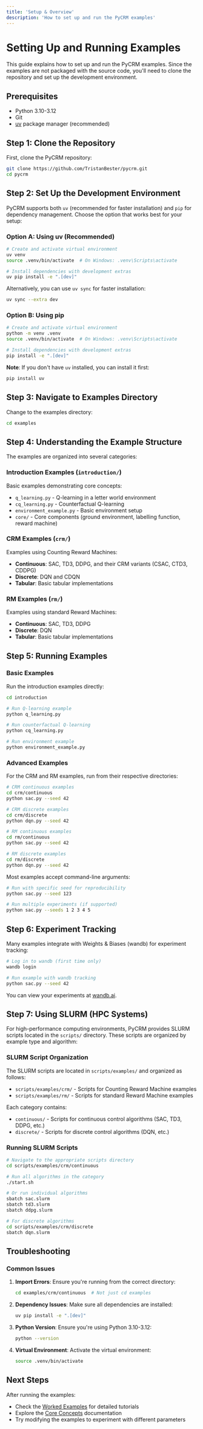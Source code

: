 ```yaml
---
title: 'Setup & Overview'
description: 'How to set up and run the PyCRM examples'
---
```


# Setting Up and Running Examples

This guide explains how to set up and run the PyCRM examples. Since the examples are not packaged with the source code, you'll need to clone the repository and set up the development environment.

## Prerequisites

- Python 3.10-3.12
- Git
- [uv](https://github.com/astral-sh/uv) package manager (recommended)

## Step 1: Clone the Repository

First, clone the PyCRM repository:

```bash
git clone https://github.com/TristanBester/pycrm.git
cd pycrm
```

## Step 2: Set Up the Development Environment

PyCRM supports both `uv` (recommended for faster installation) and `pip` for dependency management. Choose the option that works best for your setup:

### Option A: Using uv (Recommended)

```bash
# Create and activate virtual environment
uv venv
source .venv/bin/activate  # On Windows: .venv\Scripts\activate

# Install dependencies with development extras
uv pip install -e ".[dev]"
```

Alternatively, you can use `uv sync` for faster installation:

```bash
uv sync --extra dev
```

### Option B: Using pip

```bash
# Create and activate virtual environment
python -m venv .venv
source .venv/bin/activate  # On Windows: .venv\Scripts\activate

# Install dependencies with development extras
pip install -e ".[dev]"
```

**Note**: If you don't have `uv` installed, you can install it first:
```bash
pip install uv
```

## Step 3: Navigate to Examples Directory

Change to the examples directory:

```bash
cd examples
```

## Step 4: Understanding the Example Structure

The examples are organized into several categories:

### Introduction Examples (`introduction/`)
Basic examples demonstrating core concepts:
- `q_learning.py` - Q-learning in a letter world environment
- `cq_learning.py` - Counterfactual Q-learning
- `environment_example.py` - Basic environment setup
- `core/` - Core components (ground environment, labelling function, reward machine)

### CRM Examples (`crm/`)
Examples using Counting Reward Machines:
- **Continuous**: SAC, TD3, DDPG, and their CRM variants (CSAC, CTD3, CDDPG)
- **Discrete**: DQN and CDQN
- **Tabular**: Basic tabular implementations

### RM Examples (`rm/`)
Examples using standard Reward Machines:
- **Continuous**: SAC, TD3, DDPG
- **Discrete**: DQN
- **Tabular**: Basic tabular implementations

## Step 5: Running Examples

### Basic Examples

Run the introduction examples directly:

```bash
cd introduction

# Run Q-learning example
python q_learning.py

# Run counterfactual Q-learning
python cq_learning.py

# Run environment example
python environment_example.py
```

### Advanced Examples

For the CRM and RM examples, run from their respective directories:

```bash
# CRM continuous examples
cd crm/continuous
python sac.py --seed 42

# CRM discrete examples
cd crm/discrete
python dqn.py --seed 42

# RM continuous examples
cd rm/continuous
python sac.py --seed 42

# RM discrete examples
cd rm/discrete
python dqn.py --seed 42
```

Most examples accept command-line arguments:

```bash
# Run with specific seed for reproducibility
python sac.py --seed 123

# Run multiple experiments (if supported)
python sac.py --seeds 1 2 3 4 5
```

## Step 6: Experiment Tracking

Many examples integrate with Weights & Biases (wandb) for experiment tracking:

```bash
# Log in to wandb (first time only)
wandb login

# Run example with wandb tracking
python sac.py --seed 42
```

You can view your experiments at [wandb.ai](https://wandb.ai).

## Step 7: Using SLURM (HPC Systems)

For high-performance computing environments, PyCRM provides SLURM scripts located in the `scripts/` directory. These scripts are organized by example type and algorithm:

### SLURM Script Organization

The SLURM scripts are located in `scripts/examples/` and organized as follows:
- `scripts/examples/crm/` - Scripts for Counting Reward Machine examples
- `scripts/examples/rm/` - Scripts for standard Reward Machine examples

Each category contains:
- `continuous/` - Scripts for continuous control algorithms (SAC, TD3, DDPG, etc.)
- `discrete/` - Scripts for discrete control algorithms (DQN, etc.)

### Running SLURM Scripts

```bash
# Navigate to the appropriate scripts directory
cd scripts/examples/crm/continuous

# Run all algorithms in the category
./start.sh

# Or run individual algorithms
sbatch sac.slurm
sbatch td3.slurm
sbatch ddpg.slurm

# For discrete algorithms
cd scripts/examples/crm/discrete
sbatch dqn.slurm
```

## Troubleshooting

### Common Issues

1. **Import Errors**: Ensure you're running from the correct directory:
   ```bash
   cd examples/crm/continuous  # Not just cd examples
   ```

2. **Dependency Issues**: Make sure all dependencies are installed:
   ```bash
   uv pip install -e ".[dev]"
   ```

3. **Python Version**: Ensure you're using Python 3.10-3.12:
   ```bash
   python --version
   ```

4. **Virtual Environment**: Activate the virtual environment:
   ```bash
   source .venv/bin/activate
   ```

## Next Steps

After running the examples:
- Check the [Worked Examples](/worked-examples/letter-env/ground-environment) for detailed tutorials
- Explore the [Core Concepts](/core-concepts/labelling-functions) documentation
- Try modifying the examples to experiment with different parameters
